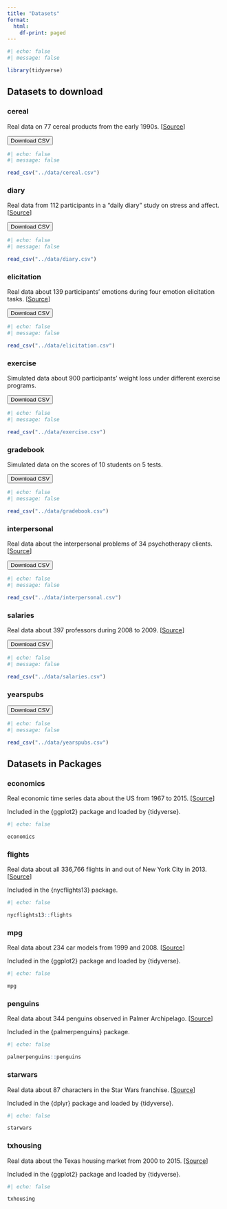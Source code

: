 ```yaml
---
title: "Datasets"
format:
  html:
    df-print: paged
---
```


```r
#| echo: false
#| message: false

library(tidyverse)
```


## Datasets to download

### cereal

Real data on 77 cereal products from the early 1990s. \[[Source](https://www.kaggle.com/datasets/crawford/80-cereals)\]

<a href="https://pittmethods.github.io/r4ss/data/cereal.csv"><button type="button" class="btn btn-primary">Download CSV</button></a>

```r
#| echo: false
#| message: false

read_csv("../data/cereal.csv")
```

### diary

Real data from 112 participants in a "daily diary" study on stress and affect. \[[Source](https://doi.org/10.1521/pedi.2015.29.4.503)\]

<a href="https://pittmethods.github.io/r4ss/data/diary.csv"><button type="button" class="btn btn-primary">Download CSV</button></a>

```r
#| echo: false
#| message: false

read_csv("../data/diary.csv")
```

### elicitation

Real data about 139 participants' emotions during four emotion elicitation tasks. \[[Source](https://doi.org/10.1016/j.imavis.2014.06.002)\]

<a href="https://pittmethods.github.io/r4ss/data/elicitation.csv"><button type="button" class="btn btn-primary">Download CSV</button></a>

```r
#| echo: false
#| message: false

read_csv("../data/elicitation.csv")
```

### exercise

Simulated data about 900 participants' weight loss under different exercise programs.

<a href="https://pittmethods.github.io/r4ss/data/exercise.csv"><button type="button" class="btn btn-primary">Download CSV</button></a>

```r
#| echo: false
#| message: false

read_csv("../data/exercise.csv")
```

### gradebook

Simulated data on the scores of 10 students on 5 tests.

<a href="https://pittmethods.github.io/r4ss/data/gradebook.csv"><button type="button" class="btn btn-primary">Download CSV</button></a>

```r
#| echo: false
#| message: false

read_csv("../data/gradebook.csv")
```

### interpersonal

Real data about the interpersonal problems of 34 psychotherapy clients. \[[Source](https://doi.org/10.1109/FG52635.2021.9667021)\]

<a href="https://pittmethods.github.io/r4ss/data/interpersonal.csv"><button type="button" class="btn btn-primary">Download CSV</button></a>

```r
#| echo: false
#| message: false

read_csv("../data/interpersonal.csv")
```

### salaries

Real data about 397 professors during 2008 to 2009. \[[Source](https://cran.r-project.org/package=carData)\]

<a href="https://pittmethods.github.io/r4ss/data/salaries.csv"><button type="button" class="btn btn-primary">Download CSV</button></a>

```r
#| echo: false
#| message: false

read_csv("../data/salaries.csv")
```

### yearspubs

<a href="https://pittmethods.github.io/r4ss/data/yearspubs.csv"><button type="button" class="btn btn-primary">Download CSV</button></a>

```r
#| echo: false
#| message: false

read_csv("../data/yearspubs.csv")
```

## Datasets in Packages

### economics 

Real economic time series data about the US from 1967 to 2015. \[[Source](https://fred.stlouisfed.org/)\]

Included in the \{ggplot2\} package and loaded by \{tidyverse\}.

```r
#| echo: false

economics
```

### flights

Real data about all 336,766 flights in and out of New York City in 2013. \[[Source](https://www.transtats.bts.gov/DL_SelectFields.asp?Table_ID=236)\]

Included in the \{nycflights13\} package.

```r
#| echo: false

nycflights13::flights
```

### mpg

Real data about 234 car models from 1999 and 2008. \[[Source](https://fueleconomy.gov/)\]

Included in the \{ggplot2\} package and loaded by \{tidyverse\}.

```r
#| echo: false

mpg
```

### penguins

Real data about 344 penguins observed in Palmer Archipelago. \[[Source](https://doi.org/10.1371/journal.pone.0090081)\]

Included in the \{palmerpenguins\} package.

```r
#| echo: false

palmerpenguins::penguins
```

### starwars

Real data about 87 characters in the Star Wars franchise. \[[Source](https://swapi.dev)\]

Included in the \{dplyr\} package and loaded by \{tidyverse\}.

```r
#| echo: false

starwars
```

### txhousing

Real data about the Texas housing market from 2000 to 2015. \[[Source](https://www.recenter.tamu.edu/)\]

Included in the \{ggplot2\} package and loaded by \{tidyverse\}.

```r
#| echo: false

txhousing
```

